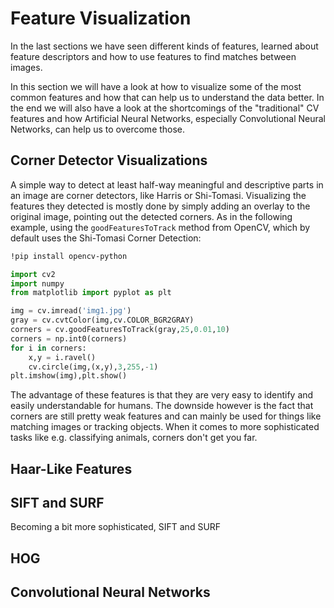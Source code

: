 # Feature Visualization

In the last sections we have seen different kinds of features, learned about feature descriptors and how to use features to find matches between images.

In this section we will have a look at how to visualize some of the most common features and how that can help us to understand the data better. In the end
we will also have a look at the shortcomings of the "traditional" CV features and how Artificial Neural Networks, especially Convolutional Neural Networks,
can help us to overcome those.

## Corner Detector Visualizations

A simple way to detect at least half-way meaningful and descriptive parts in an image are corner detectors, like Harris or Shi-Tomasi.
Visualizing the features they detected is mostly done by simply adding an overlay to the original image, pointing out
the detected corners. As in the following example, using the `goodFeaturesToTrack` method from OpenCV, which by default uses the
Shi-Tomasi Corner Detection:

```bash
!pip install opencv-python
```

```python
import cv2
import numpy
from matplotlib import pyplot as plt
```

```python
img = cv.imread('img1.jpg')
gray = cv.cvtColor(img,cv.COLOR_BGR2GRAY)
corners = cv.goodFeaturesToTrack(gray,25,0.01,10)
corners = np.int0(corners)
for i in corners:
    x,y = i.ravel()
    cv.circle(img,(x,y),3,255,-1)
plt.imshow(img),plt.show()
```

The advantage of these features is that they are very easy to identify and easily understandable for humans.
The downside however is the fact that corners are still pretty weak features and can mainly be used for things
like matching images or tracking objects. When it comes to more sophisticated tasks like e.g. classifying animals,
corners don't get you far.

## Haar-Like Features

## SIFT and SURF

Becoming a bit more sophisticated, SIFT and SURF

## HOG

## Convolutional Neural Networks
